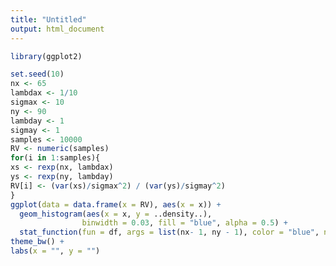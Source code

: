 ```yaml
---
title: "Untitled"
output: html_document
---
```


```r
library(ggplot2)

set.seed(10)
nx <- 65
lambdax <- 1/10
sigmax <- 10
ny <- 90
lambday <- 1
sigmay <- 1
samples <- 10000
RV <- numeric(samples)
for(i in 1:samples){
xs <- rexp(nx, lambdax)
ys <- rexp(ny, lambday)
RV[i] <- (var(xs)/sigmax^2) / (var(ys)/sigmay^2)
}
ggplot(data = data.frame(x = RV), aes(x = x)) +
  geom_histogram(aes(x = x, y = ..density..),
                binwidth = 0.03, fill = "blue", alpha = 0.5) +
  stat_function(fun = df, args = list(nx- 1, ny - 1), color = "blue", n = 500, size = 1) +
theme_bw() +
labs(x = "", y = "")
```
